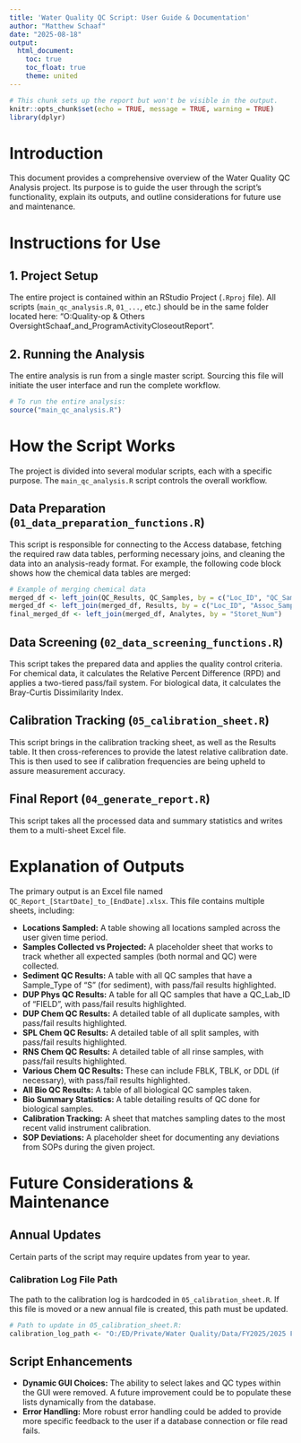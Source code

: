 ```yaml
---
title: 'Water Quality QC Script: User Guide & Documentation'
author: "Matthew Schaaf"
date: "2025-08-18"
output: 
  html_document:
    toc: true
    toc_float: true
    theme: united
---
```


```r
# This chunk sets up the report but won't be visible in the output.
knitr::opts_chunk$set(echo = TRUE, message = TRUE, warning = TRUE)
library(dplyr)
```

# Introduction

This document provides a comprehensive overview of the Water Quality QC Analysis project. Its purpose is to guide the user through the script's functionality, explain its outputs, and outline considerations for future use and maintenance.

# Instructions for Use

## 1. Project Setup

The entire project is contained within an RStudio Project (`.Rproj` file). All scripts (`main_qc_analysis.R`, `01_...`, etc.) should be in the same folder located here: "O:\ED\Private\Water Quality\Co-op & Others Oversight\Matthew Schaaf\QualityControl\_and_ProgramActivityCloseoutReport\WaterQualityQC".

## 2. Running the Analysis

The entire analysis is run from a single master script. Sourcing this file will initiate the user interface and run the complete workflow.

```r
# To run the entire analysis:
source("main_qc_analysis.R")
```

# How the Script Works

The project is divided into several modular scripts, each with a specific purpose. The `main_qc_analysis.R` script controls the overall workflow.

## Data Preparation (`01_data_preparation_functions.R`)

This script is responsible for connecting to the Access database, fetching the required raw data tables, performing necessary joins, and cleaning the data into an analysis-ready format. For example, the following code block shows how the chemical data tables are merged:

```r
# Example of merging chemical data
merged_df <- left_join(QC_Results, QC_Samples, by = c("Loc_ID", "QC_Sample", "QC_Type"))
merged_df <- left_join(merged_df, Results, by = c("Loc_ID", "Assoc_Samp", "Storet_Num"))
final_merged_df <- left_join(merged_df, Analytes, by = "Storet_Num")
```

## Data Screening (`02_data_screening_functions.R`)

This script takes the prepared data and applies the quality control criteria. For chemical data, it calculates the Relative Percent Difference (RPD) and applies a two-tiered pass/fail system. For biological data, it calculates the Bray-Curtis Dissimilarity Index.

## Calibration Tracking (`05_calibration_sheet.R`)

This script brings in the calibration tracking sheet, as well as the Results table. It then cross-references to provide the latest relative calibration date. This is then used to see if calibration frequencies are being upheld to assure measurement accuracy.

## Final Report (`04_generate_report.R`)

This script takes all the processed data and summary statistics and writes them to a multi-sheet Excel file.

# Explanation of Outputs

The primary output is an Excel file named `QC_Report_[StartDate]_to_[EndDate].xlsx`. This file contains multiple sheets, including:

-   **Locations Sampled:** A table showing all locations sampled across the user given time period.
-   **Samples Collected vs Projected:** A placeholder sheet that works to track whether all expected samples (both normal and QC) were collected.
-   **Sediment QC Results:** A table with all QC samples that have a Sample_Type of "S" (for sediment), with pass/fail results highlighted.
-   **DUP Phys QC Results:** A table for all QC samples that have a QC_Lab_ID of "FIELD", with pass/fail results highlighted.
-   **DUP Chem QC Results:** A detailed table of all duplicate samples, with pass/fail results highlighted.
-   **SPL Chem QC Results:** A detailed table of all split samples, with pass/fail results highlighted.
-   **RNS Chem QC Results:** A detailed table of all rinse samples, with pass/fail results highlighted.
-   **Various Chem QC Results:** These can include FBLK, TBLK, or DDL (if necessary), with pass/fail results highlighted.
-   **All Bio QC Results:** A table of all biological QC samples taken.
-   **Bio Summary Statistics:** A table detailing results of QC done for biological samples.
-   **Calibration Tracking:** A sheet that matches sampling dates to the most recent valid instrument calibration.
-   **SOP Deviations:** A placeholder sheet for documenting any deviations from SOPs during the given project.

# Future Considerations & Maintenance

## Annual Updates

Certain parts of the script may require updates from year to year.

### Calibration Log File Path

The path to the calibration log is hardcoded in `05_calibration_sheet.R`. If this file is moved or a new annual file is created, this path must be updated.

```r
# Path to update in 05_calibration_sheet.R:
calibration_log_path <- "O:/ED/Private/Water Quality/Data/FY2025/2025 Field/Calibration Log/Calibration Logs.xlsx"
```

## Script Enhancements

-   **Dynamic GUI Choices:** The ability to select lakes and QC types within the GUI were removed. A future improvement could be to populate these lists dynamically from the database.
-   **Error Handling:** More robust error handling could be added to provide more specific feedback to the user if a database connection or file read fails.
